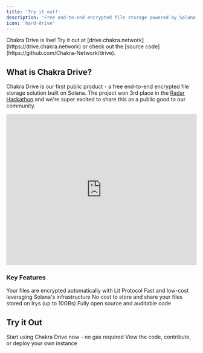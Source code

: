 ```yaml
---
title: 'Try it out!'
description: 'Free end-to-end encrypted file storage powered by Solana'
icon: 'hard-drive'
---
```


<Note>
  Chakra Drive is live! Try it out at
  [drive.chakra.network](https://drive.chakra.network) or check out the [source
  code](https://github.com/Chakra-Network/drive).
</Note>

## What is Chakra Drive?

Chakra Drive is our first public product - a free end-to-end encrypted file storage solution built on Solana.
The project won 3rd place in the [Radar Hackathon](https://x.com/solana/status/1856355031374802958) and we're super excited to share this as a public good to our community.

<iframe
  width='100%'
  height='400'
  src='https://cdn.prod.website-files.com/669de659c0d915d963bf6513%2F671066cbabc19ec4b67fa24b_chakra%20video-transcode.webm'
  title='Chakra Drive Demo'
  frameborder='0'
  allow='accelerometer; autoplay; clipboard-write; encrypted-media; gyroscope; picture-in-picture'
  allowfullscreen
></iframe>

### Key Features

<CardGroup cols={2}>
  <Card title='End-to-End Encryption' icon='lock'>
    Your files are encrypted automatically with Lit Protocol
  </Card>
  <Card title='Powered by Solana' icon='bolt'>
    Fast and low-cost leveraging Solana's infrastructure
  </Card>
  <Card title='Free to Use' icon='gift'>
    No cost to store and share your files stored on Irys (up to 10GBs)
  </Card>
  <Card title='Open Source' icon='code'>
    Fully open source and auditable code
  </Card>
</CardGroup>

## Try it Out

<CardGroup cols={2}>
  <Card title='Live Product' icon='rocket' href='https://drive.chakra.network'>
    Start using Chakra Drive now - no gas required
  </Card>
  <Card
    title='Source Code'
    icon='github'
    href='https://github.com/Chakra-Network/drive'
  >
    View the code, contribute, or deploy your own instance
  </Card>
</CardGroup>
